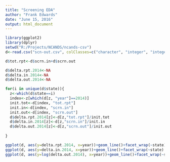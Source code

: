 ```yaml
---
title: "Screening EDA"
author: "Frank Edwards"
date: "June 15, 2016"
output: html_document
---
```


```r
library(ggplot2)
library(dplyr)
setwd("R:/Projects/NCANDS/ncands-csv")
d<-read.csv("scn-out.csv", colClasses=c("character", "integer", "integer", "integer"))

d$tot.rpt<-d$scrn.in+d$scrn.out

d$delta.rpt.2014<-NA
d$delta.in.2014<-NA
d$delta.out.2014<-NA

for(i in unique(d$state)){
  z<-which(d$state==i)
  index<-z[which(d[z, "year"]==2014)]
  init.tot<-d[index, "tot.rpt"]
  init.in<-d[index, "scrn.in"]
  init.out<-d[index, "scrn.out"]
  d$delta.rpt.2014[z]<-d[z,"tot.rpt"]/init.tot
  d$delta.in.2014[z]<-d[z,"scrn.in"]/init.in
  d$delta.out.2014[z]<-d[z,"scrn.out"]/init.out
  
}

ggplot(d, aes(y=delta.rpt.2014, x=year))+geom_line()+facet_wrap(~state)
ggplot(d, aes(y=delta.in.2014, x=year))+geom_line()+facet_wrap(~state)
ggplot(d, aes(y=log(delta.out.2014), x=year))+geom_line()+facet_wrap(~state)

```